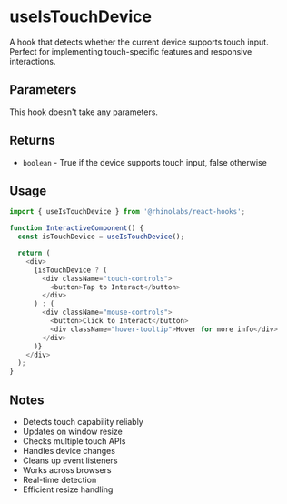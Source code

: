 # useIsTouchDevice

A hook that detects whether the current device supports touch input. Perfect for implementing touch-specific features and responsive interactions.

## Parameters

This hook doesn't take any parameters.

## Returns

- `boolean` - True if the device supports touch input, false otherwise

## Usage

```typescript
import { useIsTouchDevice } from '@rhinolabs/react-hooks';

function InteractiveComponent() {
  const isTouchDevice = useIsTouchDevice();

  return (
    <div>
      {isTouchDevice ? (
        <div className="touch-controls">
          <button>Tap to Interact</button>
        </div>
      ) : (
        <div className="mouse-controls">
          <button>Click to Interact</button>
          <div className="hover-tooltip">Hover for more info</div>
        </div>
      )}
    </div>
  );
}
```

## Notes

- Detects touch capability reliably
- Updates on window resize
- Checks multiple touch APIs
- Handles device changes
- Cleans up event listeners
- Works across browsers
- Real-time detection
- Efficient resize handling
